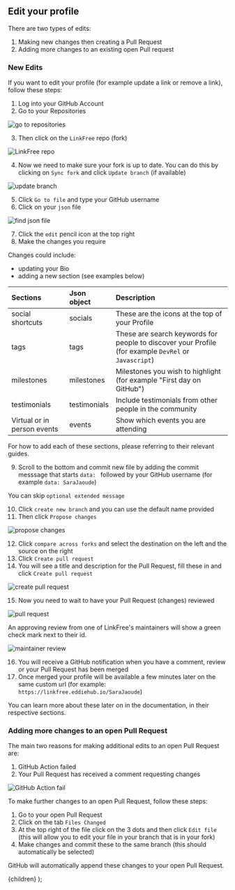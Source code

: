 
## Edit your profile

There are two types of edits:

1. Making new changes then creating a Pull Request
2. Adding more changes to an existing open Pull request

### New Edits

If you want to edit your profile (for example update a link or remove a link), follow these steps:

1. Log into your GitHub Account
2. Go to your Repositories

![go to repositories](https://user-images.githubusercontent.com/82668196/208293646-6fbbabe6-f6c6-429f-aaa4-fc77876ce691.png)

3. Then click on the `LinkFree` repo (fork)

![LinkFree repo](https://user-images.githubusercontent.com/82668196/208293648-efd3e4ef-2094-4e42-ad33-3e09286c8809.png)

4. Now we need to make sure your fork is up to date. You can do this by clicking on `Sync fork` and click `Update branch` (if available)

![update branch](https://user-images.githubusercontent.com/82668196/208293657-8e0508c7-f8aa-45db-9f98-2ce9662ac1d8.png)

5. Click `Go to file` and type your GitHub username
6. Click on your `json` file

![find json file](https://user-images.githubusercontent.com/82668196/208293664-85ac522b-6fc4-4e79-863f-389d8a337f43.png)

7. Click the `edit` pencil icon at the top right
8. Make the changes you require

Changes could include:

- updating your Bio
- adding a new section (see examples below)

| Sections                    | Json object  | Description                                                                                          |
| :-------------------------- | :----------- | :--------------------------------------------------------------------------------------------------- |
| social shortcuts            | socials      | These are the icons at the top of your Profile                                                       |
| tags                        | tags         | These are search keywords for people to discover your Profile (for example `DevRel` or `Javascript`) |
| milestones                  | milestones   | Milestones you wish to highlight (for example "First day on GitHub")                                 |
| testimonials                | testimonials | Include testimonials from other people in the community                                              |
| Virtual or in person events | events       | Show which events you are attending                                                                  |

For how to add each of these sections, please referring to their relevant guides.

9. Scroll to the bottom and commit new file by adding the commit messsage that starts `data: ` followed by your GitHub username (for example `data: SaraJaoude`)

You can skip `optional extended message`

10. Click `create new branch` and you can use the default name provided
11. Then click `Propose changes`

![propose changes](https://user-images.githubusercontent.com/82668196/208293672-3c9480d3-9cf0-452c-8f5f-48559246bc2e.png)

12. Click `compare across forks` and select the destination on the left and the source on the right
13. Click `Create pull request`
14. You will see a title and description for the Pull Request, fill these in and click `Create pull request`

![create pull request](https://user-images.githubusercontent.com/82668196/208293677-79bd2bb8-ee23-4aed-bfef-ea438a9ef3c5.png)

15. Now you need to wait to have your Pull Request (changes) reviewed

![pull request](https://user-images.githubusercontent.com/82668196/208293679-822b4d1e-ecc9-49f5-b363-4a0ecf9922f4.png)

An approving review from one of LinkFree's maintainers will show a green check mark next to their id.

![maintainer review](https://user-images.githubusercontent.com/35927536/217060602-ba3678d1-f655-4805-a47d-e40f1ddcd59f.png)

16. You will receive a GitHub notification when you have a comment, review or your Pull Request has been merged
17. Once merged your profile will be available a few minutes later on the same custom url (for example: <Link href="linkfree.eddiehub.io/SaraJaoude">`https://linkfree.eddiehub.io/SaraJaoude`</Link>)

You can learn more about these later on in the documentation, in their respective sections.

### Adding more changes to an open Pull Request

The main two reasons for making additional edits to an open Pull Request are:

1. GitHub Action failed
2. Your Pull Request has received a comment requesting changes

![GitHub Action fail](https://user-images.githubusercontent.com/82668196/208976820-242c8b87-2108-480a-9882-a1f8dc652e89.png)

To make further changes to an open Pull Request, follow these steps:

1. Go to your open Pull Request
2. Click on the tab `Files Changed`
3. At the top right of the file click on the 3 dots and then click `Edit file` (this will allow you to edit your file in your branch that is in your fork)
4. Make changes and commit these to the same branch (this should automatically be selected)

GitHub will automatically append these changes to your open Pull Request.

  <DocsLayout title="LinkFree Editing Profile Documentation">
    {children}
  </DocsLayout>
);
